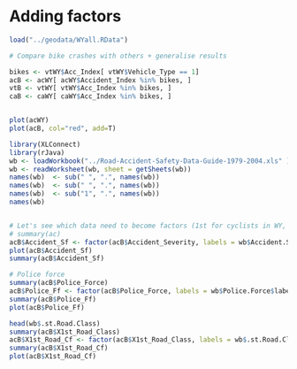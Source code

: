 # Adding factors
```r
load("../geodata/WYall.RData")

# Compare bike crashes with others + generalise results

bikes <- vtWY$Acc_Index[ vtWY$Vehicle_Type == 1]
acB <- acWY[ acWY$Accident_Index %in% bikes, ]
vtB <- vtWY[ vtWY$Acc_Index %in% bikes, ]
caB <- caWY[ caWY$Acc_Index %in% bikes, ]


plot(acWY)
plot(acB, col="red", add=T)

library(XLConnect)
library(rJava)
wb <- loadWorkbook("../Road-Accident-Safety-Data-Guide-1979-2004.xls" )
wb <- readWorksheet(wb, sheet = getSheets(wb))
names(wb)  <- sub(" ", ".", names(wb))
names(wb)  <- sub(" ", ".", names(wb))
names(wb)  <- sub("1", ".", names(wb))
names(wb)


# Let's see which data need to become factors (1st for cyclists in WY, then everywhere):
# summary(ac)
acB$Accident_Sf <- factor(acB$Accident_Severity, labels = wb$Accident.Severity$label)
plot(acB$Accident_Sf)
summary(acB$Accident_Sf)

# Police force
summary(acB$Police_Force)
acB$Police_Ff <- factor(acB$Police_Force, labels = wb$Police.Force$label[1]) # Not tested on full dataset
summary(acB$Police_Ff)
plot(acB$Police_Ff)

head(wb$.st.Road.Class)
summary(acB$X1st_Road_Class)
acB$X1st_Road_Cf <- factor(acB$X1st_Road_Class, labels = wb$.st.Road.Class$label)
summary(acB$X1st_Road_Cf)
plot(acB$X1st_Road_Cf)

```